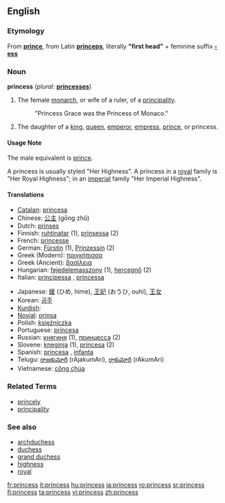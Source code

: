 ==English==

===Etymology===
From '''[[prince]]''', from Latin '''[[princeps]]''', literally '''"first head"''' + feminine suffix '''[[-ess]]'''

===Noun===
'''princess'''  (''plural:'' '''[[princesses]]''')
# The female [[monarch]], or wife of a ruler, of a [[principality]].
#: "Princess Grace was the Princess of Monaco."
# The daughter of a [[king]], [[queen]], [[emperor]], [[empress]], [[prince]], or princess.


====Usage Note====
The male equivalent is [[prince]].

A princess is usually styled "Her Highness".  A princess in a [[royal]] family is "Her Royal Highness"; in an [[imperial]] family "Her Imperial Highness".

====Translations====
{{top}}
*[[Catalan]]: [[princesa]] {{f}}
*Chinese: [[公主]] (gōng zhǔ)
*Dutch: [[prinses]] {{f}}
*Finnish: [[ruhtinatar]] (1), [[prinsessa]] (2)
*French: [[princesse]] {{f}}
*German: [[Fürstin]] {{f}} (1), [[Prinzessin]] {{f}} (2)
*Greek (Modern): [[πριγκήπισσα]] {{f}}
*Greek (Ancient): [[βασίλεια]] {{f}}
*Hungarian: [[fejedelemasszony]] (1), [[hercegnő]] (2)
*Italian: [[principessa]] {{f}}, [[princessa]] {{f}}
{{mid}}
*Japanese: [[媛]] (ひめ, hime), [[王妃]] (おうひ, ouhi), [[王女]]
*Korean: [[공주]]
*[[Kurdish]]: {{trad|ku|dotmîr}} {{f}}
*[[Novial]]: [[prinsa]]
*Polish: [[księżniczka]] {{f}}
*Portuguese: [[princesa]] {{f}}
*Russian: [[княгиня]] (1), [[принцесса]] (2)
*Slovene: [[kneginja]] {{f}} (1), [[princesa]] {{f}} (2)
*Spanish: [[princesa]] {{f}}, [[infanta]] {{f}}
*Telugu: [[రాజకుమారి]] (rAjakumAri), [[రాకుమారి]] (rAkumAri)
*Vietnamese: [[công chúa]]
{{bottom}}

===Related Terms===
*[[princely]]
*[[principality]]

===See also===
*[[archduchess]]
*[[duchess]]
*[[grand duchess]]
*[[highness]]
*[[royal]]

[[fr:princess]]
[[it:princess]]
[[hu:princess]]
[[ja:princess]]
[[ro:princess]]
[[sr:princess]]
[[fi:princess]]
[[ta:princess]]
[[vi:princess]]
[[zh:princess]]